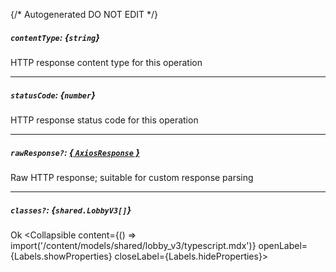 {/* Autogenerated DO NOT EDIT  */}

##### `contentType`: *{`string`}*
HTTP response content type for this operation

---
##### `statusCode`: *{`number`}*
HTTP response status code for this operation

---
##### `rawResponse?`: [*{ `AxiosResponse` }*](https://axios-http.com/docs/res_schema)
Raw HTTP response; suitable for custom response parsing

---
##### `classes?`: *{`shared.LobbyV3[]`}*
Ok
<Collapsible content={() => import('/content/models/shared/lobby_v3/typescript.mdx')} openLabel={Labels.showProperties} closeLabel={Labels.hideProperties}>
</Collapsible>


